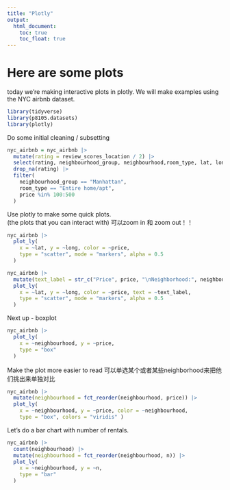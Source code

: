 ```yaml
---
title: "Plotly"
output: 
  html_document:
    toc: true
    toc_float: true
---
```


# Here are some plots

today we're making interactive plots in plotly. We will make examples using the NYC airbnb dataset.

```r
library(tidyverse)
library(p8105.datasets)
library(plotly)
```

Do some initial cleaning / subsetting
```r
nyc_airbnb = nyc_airbnb |>
  mutate(rating = review_scores_location / 2) |>
  select(rating, neighbourhood_group, neighbourhood,room_type, lat, long, price) |>
  drop_na(rating) |>
  filter(
    neighbourhood_group == "Manhattan",
    room_type == "Entire home/apt",
    price %in% 100:500
  )
```

Use plotly to make some quick plots.\
(the plots that you can interact with)
可以zoom in 和 zoom out！！
```r
nyc_airbnb |>
  plot_ly(
    x = ~lat, y = ~long, color = ~price,
    type = "scatter", mode = "markers", alpha = 0.5
  )
```

```r
nyc_airbnb |>
  mutate(text_label = str_c("Price", price, "\nNeighborhood:", neighbourhood)) |>
  plot_ly(
    x = ~lat, y = ~long, color = ~price, text = ~text_label, 
    type = "scatter", mode = "markers", alpha = 0.5
  )
```

Next up - boxplot
```r
nyc_airbnb |>
  plot_ly(
    x = ~neighbourhood, y = ~price,
    type = "box"
  )
```

Make the plot more easier to read
可以单选某个或者某些neighborhood来把他们挑出来单独对比
```r
nyc_airbnb |>
  mutate(neighbourhood = fct_reorder(neighbourhood, price)) |>
  plot_ly(
    x = ~neighbourhood, y = ~price, color = ~neighbourhood,
    type = "box", colors = "viridis" )
```

Let's do a bar chart with number of rentals.
```r
nyc_airbnb |>
  count(neighbourhood) |>
  mutate(neighbourhood = fct_reorder(neighbourhood, n)) |>
  plot_ly(
    x = ~neighbourhood, y = ~n,
    type = "bar"
  )
```














